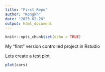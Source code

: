 ```yaml
---
title: "First Repo"
author: "Kongkh"
date: "2023-02-28"
output: html_document
---
```


```r
knitr::opts_chunk$set(echo = TRUE)
```

My "first" version controlled project in Rstudio

Lets create a test plot

```r
plot(cars)
```